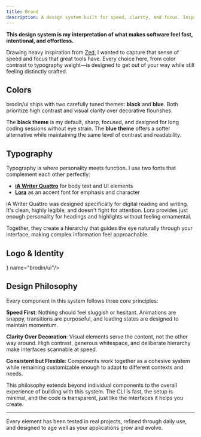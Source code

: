 ```yaml
---
title: Brand
description: A design system built for speed, clarity, and focus. Inspired by Zed's aesthetic philosophy.
---
```


**This design system is my interpretation of what makes software feel fast, intentional, and effortless.**

Drawing heavy inspiration from [Zed](https://zed.dev), I wanted to capture that sense of speed and focus that great tools have. Every choice here, from color contrast to typography weight—is designed to get out of your way while still feeling distinctly crafted.

## Colors

brodin/ui ships with two carefully tuned themes: **black** and **blue**. Both prioritize high contrast and visual clarity over decorative flourishes.

<ThemeVisualizer />

The **black theme** is my default, sharp, focused, and designed for long coding sessions without eye strain. The **blue theme** offers a softer alternative while maintaining the same level of contrast and readability.

## Typography

Typography is where personality meets function. I use two fonts that complement each other perfectly:

- **[iA Writer Quattro](https://github.com/iaolo/iA-Fonts/raw/master/iA%20Writer%20Quattro/Variable/iAWriterQuattroV.ttf)** for body text and UI elements
- **[Lora](https://fonts.google.com/specimen/Lora)** as an accent font for emphasis and character

iA Writer Quattro was designed specifically for digital reading and writing. It's clean, highly legible, and doesn't fight for attention. Lora provides just enough personality for headings and highlights without feeling ornamental.

Together, they create a hierarchy that guides the eye naturally through your interface, making complex information feel approachable.

<ComponentPreview
  name="typography-demo"
  description="A collection of typographic elements showing the system in action."
  className="[&_.preview]:!h-auto"
  hideCode
/>

## Logo & Identity

<div className="mt-8 grid grid-cols-1 gap-2 md:grid-cols-3">
    <LogoCard svgContent={
        <svg
              role="img"
              viewBox="0 0 24 24"
              xmlns="http://www.w3.org/2000/svg"
              className="h-10 w-10"
              fill="currentColor"
            >
              <title>Next.js</title>
              <path d="M11.5725 0c-.1763 0-.3098.0013-.3584.0067-.0516.0053-.2159.021-.3636.0328-3.4088.3073-6.6017 2.1463-8.624 4.9728C1.1004 6.584.3802 8.3666.1082 10.255c-.0962.659-.108.8537-.108 1.7474s.012 1.0884.108 1.7476c.652 4.506 3.8591 8.2919 8.2087 9.6945.7789.2511 1.6.4223 2.5337.5255.3636.04 1.9354.04 2.299 0 1.6117-.1783 2.9772-.577 4.3237-1.2643.2065-.1056.2464-.1337.2183-.1573-.0188-.0139-.8987-1.1938-1.9543-2.62l-1.919-2.592-2.4047-3.5583c-1.3231-1.9564-2.4117-3.556-2.4211-3.556-.0094-.0026-.0187 1.5787-.0235 3.509-.0067 3.3802-.0093 3.5162-.0516 3.596-.061.115-.108.1618-.2064.2134-.075.0374-.1408.0445-.495.0445h-.406l-.1078-.068a.4383.4383 0 01-.1572-.1712l-.0493-.1056.0053-4.703.0067-4.7054.0726-.0915c.0376-.0493.1174-.1125.1736-.143.0962-.047.1338-.0517.5396-.0517.4787 0 .5584.0187.6827.1547.0353.0377 1.3373 1.9987 2.895 4.3608a10760.433 10760.433 0 004.7344 7.1706l1.9002 2.8782.096-.0633c.8518-.5536 1.7525-1.3418 2.4657-2.1627 1.5179-1.7429 2.4963-3.868 2.8247-6.134.0961-.6591.1078-.854.1078-1.7475 0-.8937-.012-1.0884-.1078-1.7476-.6522-4.506-3.8592-8.2919-8.2087-9.6945-.7672-.2487-1.5836-.42-2.4985-.5232-.169-.0176-1.0835-.0366-1.6123-.037zm4.0685 7.217c.3473 0 .4082.0053.4857.047.1127.0562.204.1642.237.2767.0186.061.0234 1.3653.0186 4.3044l-.0067 4.2175-.7436-1.14-.7461-1.14v-3.066c0-1.982.0093-3.0963.0234-3.1502.0375-.1313.1196-.2346.2323-.2955.0961-.0494.1313-.054.4997-.054z" />
            </svg>
    } name="brodin/ui"/>
</div>

## Design Philosophy

Every component in this system follows three core principles:

**Speed First**: Nothing should feel sluggish or hesitant. Animations are snappy, transitions are purposeful, and loading states are designed to maintain momentum.

**Clarity Over Decoration**: Visual elements serve the content, not the other way around. High contrast, generous whitespace, and deliberate hierarchy make interfaces scannable at speed.

**Consistent but Flexible**: Components work together as a cohesive system while remaining customizable enough to adapt to different contexts and needs.

This philosophy extends beyond individual components to the overall experience of building with this system. The CLI is fast, the setup is minimal, and the code is transparent, just like the interfaces it helps you create.

---

Every element has been tested in real projects, refined through daily use, and designed to age well as your applications grow and evolve.
